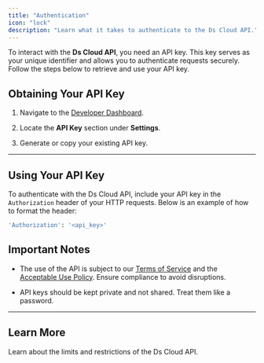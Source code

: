 ```yaml
---
title: "Authentication"
icon: "lock"
description: "Learn what it takes to authenticate to the Ds Cloud API."
---
```


To interact with the **Ds Cloud API**, you need an API key. This key serves as your unique identifier and allows you to authenticate requests securely. Follow the steps below to retrieve and use your API key.

## Obtaining Your API Key

1. Navigate to the [Developer Dashboard](https://dscloud.pt/dashboard/settings).

2. Locate the **API Key** section under **Settings**.

3. Generate or copy your existing API key.

***

## Using Your API Key

To authenticate with the Ds Cloud API, include your API key in the `Authorization` header of your HTTP requests. Below is an example of how to format the header:

```bash
'Authorization': '<api_key>'
```

## Important Notes

* The use of the API is subject to our [Terms of Service](https://dscloud.pt/legal) and the [Acceptable Use Policy](https://dscloud.pt/legal/policy). Ensure compliance to avoid disruptions.

* API keys should be kept private and not shared. Treat them like a password.

***

## Learn More

<Card title="Limits and Restrictions" href="./limitations-and-restrictions">
  Learn about the limits and restrictions of the Ds Cloud API.
</Card>
